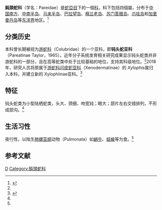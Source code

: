 {{Automatic taxobox
| taxon = Pareidae
| image = 
| image_caption = 
| authority = Romer, 1956
| subdivision_ranks = [[屬|屬]]
| subdivision = 
*[[单楯蛇属|单楯蛇属]] ''Aplopeltura''
*[[弱钝头蛇属|弱钝头蛇属]] ''Asthenodipsas''
*[[鈍頭蛇屬|鈍頭蛇屬]] ''Pareas''
*''Xylophis''
| synonyms = 
* Pareatidae
| synonyms_ref = <ref>{{cite journal |last1=Kai |first1=Wang |last2=Jinlong |first2=Ren |last3=Hongman |first3=Chen |last4=Zhitong |first4=Lyu |last5=Xianguang |first5=Guo |last6=Ke |first6=Jiang |last7=Jinmin |first7=Chen |last8=Jiatang |first8=Li |last9=Peng |first9=Guo |last10=Yingyong |first10=Wang |last11=Jing |first11=Che |title=The updated checklists of amphibians and reptiles of China |journal=Biodiversity Science |date=2020-02-20 |volume=28 |issue=2 |pages=189 |doi=10.17520/biods.2019238}}</ref>
}}

'''鈍頭蛇科'''（学名：Pareidae）是[[蛇亞目|蛇亞目]]下的一個[[科|科]]，科下包括四個屬，分布于[[中国南方|中国南方]]、[[中南半岛|中南半岛]]、[[马来半岛|马来半岛]]、[[巴拉望岛|巴拉望岛]]、[[棉兰老岛|棉兰老岛]]、[[苏门答腊岛|苏门答腊岛]]、[[爪哇岛|爪哇岛]]和[[加里曼丹岛|加里曼丹岛]]等[[东洋界|东洋界]]地区。<ref name="郭玉红">{{cite journal |author1=郭玉红 |coauthors=张庆林 |title=钝头蛇类系统学研究进展[J] |journal=动物学杂志 |date=2015 |volume=50 |issue=1 |pages=153-158 |url=http://dwxzz.ioz.ac.cn/ch/reader/create_pdf.aspx?file_no=14075&year_id=2015&quarter_id=1&falg=1 |accessdate=2022-05-30}}</ref>
==分类历史==
本科曾长期被视为[[游蛇科|游蛇科]]（Colubridae）的一个亚科，即'''钝头蛇亚科'''（Pareatinae Taylor，1965）。近年分子系统发育相关研究成果显示钝头蛇类并非游蛇科的一部分，且在高等蛇类中处于比较基础的地位，支持其科级地位。<ref name="郭玉红"/>2018年，研究人员将原属于[[游蛇科|游蛇科]][[闪皮蛇亚科|闪皮蛇亚科]]（Xenodermatinae）的 ''Xylophis''属归入本科，并建立新的 Xylophiinae亚科。<ref>{{cite journal |last1=Deepak |first1=V. |last2=Ruane |first2=Sara |last3=Gower |first3=David J. |title=A new subfamily of fossorial colubroid snakes from the Western Ghats of peninsular India |journal=''Journal of Natural History'' |date=2018-12-10 |volume=52 |issue=45-46 |pages=2919–2934 |doi=10.1080/00222933.2018.1557756 |url=https://www.researchgate.net/publication/330495444 |accessdate=2022-05-30}}</ref>
==特征==
钝头蛇类为小型陆栖蛇类，头大、颈细、吻宽钝；眼大；颔片左右交错排列，不形成颔沟。<ref name="郭玉红"/>
==生活习性==
夜行性，以陆生[[肺螺亚纲|肺螺亚纲]]动物（Pulmonata）如[[蜗牛|蜗牛]]、[[蛞蝓|蛞蝓]]等为食。<ref name="郭玉红"/>
==参考文献==
{{reflist}}
{{Taxonbar}}
{{snake-stub}}
[[Category:蛇亞目|D]]
[[Category:鈍頭蛇科|Category:鈍頭蛇科]]